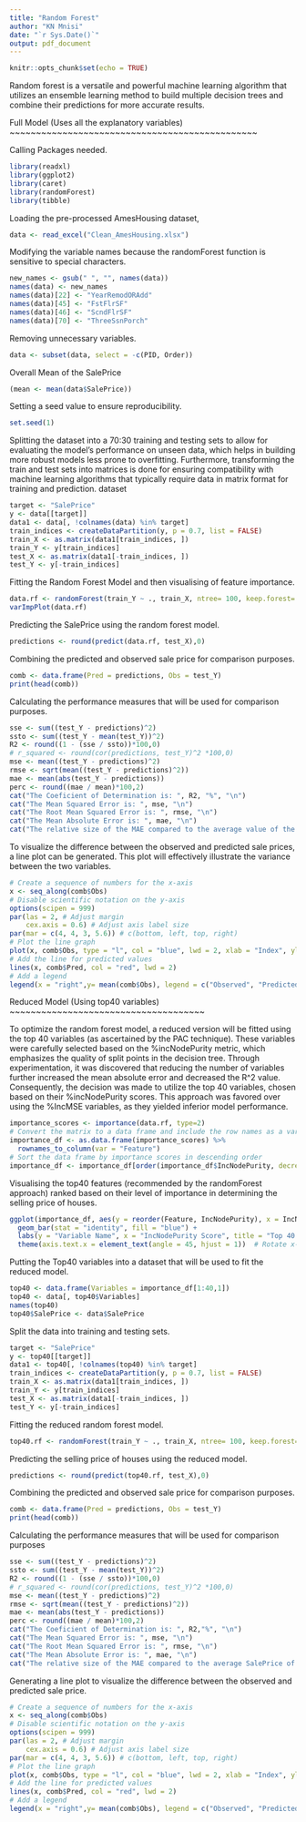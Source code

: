 ---
title: "Random Forest"
author: "KN Mnisi"
date: "`r Sys.Date()`"
output: pdf_document
---

```{r setup, include=FALSE}
knitr::opts_chunk$set(echo = TRUE)
```

Random forest is a versatile and powerful machine learning algorithm that utilizes an ensemble learning method to build multiple decision trees and combine their predictions for more accurate results.

Full Model (Uses all the explanatory variables)
~~~~~~~~~~~~~~~~~~~~~~~~~~~~~~~~~~~~~~~~~~~~~~~

Calling Packages needed.
```{r}
library(readxl)
library(ggplot2)
library(caret)
library(randomForest)
library(tibble)
```

Loading the pre-processed AmesHousing dataset,
```{r}
data <- read_excel("Clean_AmesHousing.xlsx")
```

Modifying the variable names because the randomForest function is sensitive to special characters.
```{r}
new_names <- gsub(" ", "", names(data))
names(data) <- new_names
names(data)[22] <- "YearRemodORAdd"
names(data)[45] <- "FstFlrSF"
names(data)[46] <- "ScndFlrSF"
names(data)[70] <- "ThreeSsnPorch"
```

Removing unnecessary variables.
```{r}
data <- subset(data, select = -c(PID, Order))
```

Overall Mean of the SalePrice
```{r}
(mean <- mean(data$SalePrice))
```

Setting a seed value to ensure reproducibility. 
```{r}
set.seed(1)
```

Splitting the dataset into a 70:30 training and testing sets to allow for evaluating the model's performance on unseen data, which helps in building more robust models less prone to overfitting. Furthermore, transforming the train and test sets into matrices is done for ensuring compatibility with machine learning algorithms that typically require data in matrix format for training and prediction.
dataset
```{r}
target <- "SalePrice"
y <- data[[target]]
data1 <- data[, !colnames(data) %in% target]
train_indices <- createDataPartition(y, p = 0.7, list = FALSE)
train_X <- as.matrix(data1[train_indices, ])
train_Y <- y[train_indices]
test_X <- as.matrix(data1[-train_indices, ])
test_Y <- y[-train_indices]
```

Fitting the Random Forest Model and then visualising of feature importance.
```{r}
data.rf <- randomForest(train_Y ~ ., train_X, ntree= 100, keep.forest= TRUE, importance = TRUE)
varImpPlot(data.rf)
```

Predicting the SalePrice using the random forest model.
```{r}
predictions <- round(predict(data.rf, test_X),0)
```

Combining the predicted and observed sale price for comparison purposes. 
```{r}
comb <- data.frame(Pred = predictions, Obs = test_Y)
print(head(comb))
```

Calculating the performance measures that will be used for comparison purposes.
```{r}
sse <- sum((test_Y - predictions)^2)
ssto <- sum((test_Y - mean(test_Y))^2)
R2 <- round((1 - (sse / ssto))*100,0)
# r_squared <- round(cor(predictions, test_Y)^2 *100,0)
mse <- mean((test_Y - predictions)^2)
rmse <- sqrt(mean((test_Y - predictions)^2))
mae <- mean(abs(test_Y - predictions))
perc <- round((mae / mean)*100,2)
cat("The Coeficient of Determination is: ", R2, "%", "\n")
cat("The Mean Squared Error is: ", mse, "\n")
cat("The Root Mean Squared Error is: ", rmse, "\n")
cat("The Mean Absolute Error is: ", mae, "\n")
cat("The relative size of the MAE compared to the average value of the data is:",perc,"%", "\n")
```

To visualize the difference between the observed and predicted sale prices, a line plot can be generated. This plot will effectively illustrate the variance between the two variables.
```{r}
# Create a sequence of numbers for the x-axis
x <- seq_along(comb$Obs)
# Disable scientific notation on the y-axis
options(scipen = 999)
par(las = 2, # Adjust margin
    cex.axis = 0.6) # Adjust axis label size
par(mar = c(4, 4, 3, 5.6)) # c(bottom, left, top, right)
# Plot the line graph
plot(x, comb$Obs, type = "l", col = "blue", lwd = 2, xlab = "Index", ylab = "Sale Price", main = "Random Forest Observed vs Predicted Prices")
# Add the line for predicted values
lines(x, comb$Pred, col = "red", lwd = 2)
# Add a legend
legend(x = "right",y= mean(comb$Obs), legend = c("Observed", "Predicted"), col = c("blue", "red"), lty = 1, lwd = 2,xpd=TRUE , cex = 0.7, inset = c(-0.2, 0))
```

Reduced Model (Using top40 variables)
~~~~~~~~~~~~~~~~~~~~~~~~~~~~~~~~~~~~~

To optimize the random forest model, a reduced version will be fitted using the top 40 variables (as ascertained by the PAC technique). These variables were carefully selected based on the %incNodePurity metric, which emphasizes the quality of split points in the decision tree. Through experimentation, it was discovered that reducing the number of variables further increased the mean absolute error and decreased the R^2 value. Consequently, the decision was made to utilize the top 40 variables, chosen based on their %incNodePurity scores. This approach was favored over using the %IncMSE variables, as they yielded inferior model performance.
```{r}
importance_scores <- importance(data.rf, type=2)
# Convert the matrix to a data frame and include the row names as a variable
importance_df <- as.data.frame(importance_scores) %>%
  rownames_to_column(var = "Feature")
# Sort the data frame by importance scores in descending order
importance_df <- importance_df[order(importance_df$IncNodePurity, decreasing = TRUE), ][1:40,]
```

Visualising the top40 features (recommended by the randomForest approach) ranked based on their level of importance in determining the selling price of houses.
```{r}
ggplot(importance_df, aes(y = reorder(Feature, IncNodePurity), x = IncNodePurity)) +
  geom_bar(stat = "identity", fill = "blue") +
  labs(y = "Variable Name", x = "IncNodePurity Score", title = "Top 40 Important Variables") +
  theme(axis.text.x = element_text(angle = 45, hjust = 1))  # Rotate x-axis labels for better readability
```

Putting the Top40 variables into a dataset that will be used to fit the reduced model.
```{r}
top40 <- data.frame(Variables = importance_df[1:40,1])
top40 <- data[, top40$Variables]
names(top40)
top40$SalePrice <- data$SalePrice
```

Split the data into training and testing sets.
```{r}
target <- "SalePrice"
y <- top40[[target]]
data1 <- top40[, !colnames(top40) %in% target]
train_indices <- createDataPartition(y, p = 0.7, list = FALSE)
train_X <- as.matrix(data1[train_indices, ])
train_Y <- y[train_indices]
test_X <- as.matrix(data1[-train_indices, ])
test_Y <- y[-train_indices]
```

Fitting the reduced random forest model.
```{r}
top40.rf <- randomForest(train_Y ~ ., train_X, ntree= 100, keep.forest= TRUE, importance = TRUE)
```

Predicting the selling price of houses using the reduced model.
```{r}
predictions <- round(predict(top40.rf, test_X),0)
```

Combining the predicted and observed sale price for comparison purposes. 
```{r}
comb <- data.frame(Pred = predictions, Obs = test_Y)
print(head(comb))
```

Calculating the performance measures that will be used for comparison purposes
```{r}
sse <- sum((test_Y - predictions)^2)
ssto <- sum((test_Y - mean(test_Y))^2)
R2 <- round((1 - (sse / ssto))*100,0) 
# r_squared <- round(cor(predictions, test_Y)^2 *100,0)
mse <- mean((test_Y - predictions)^2)
rmse <- sqrt(mean((test_Y - predictions)^2))
mae <- mean(abs(test_Y - predictions))
perc <- round((mae / mean)*100,2)
cat("The Coeficient of Determination is: ", R2,"%", "\n")
cat("The Mean Squared Error is: ", mse, "\n")
cat("The Root Mean Squared Error is: ", rmse, "\n")
cat("The Mean Absolute Error is: ", mae, "\n")
cat("The relative size of the MAE compared to the average SalePrice of the dataset is:",perc,"%", "\n")
```

Generating a line plot to visualize the difference between the observed and predicted sale price. 
```{r}
# Create a sequence of numbers for the x-axis
x <- seq_along(comb$Obs)
# Disable scientific notation on the y-axis
options(scipen = 999)
par(las = 2, # Adjust margin
    cex.axis = 0.6) # Adjust axis label size
par(mar = c(4, 4, 3, 5.6)) # c(bottom, left, top, right)
# Plot the line graph
plot(x, comb$Obs, type = "l", col = "blue", lwd = 2, xlab = "Index", ylab = "Sale Price", main = "Random Forest Observed vs Predicted Prices")
# Add the line for predicted values
lines(x, comb$Pred, col = "red", lwd = 2)
# Add a legend
legend(x = "right",y= mean(comb$Obs), legend = c("Observed", "Predicted"), col = c("blue", "red"), lty = 1, lwd = 2,xpd=TRUE , cex = 0.7, inset = c(-0.2, 0))
```
